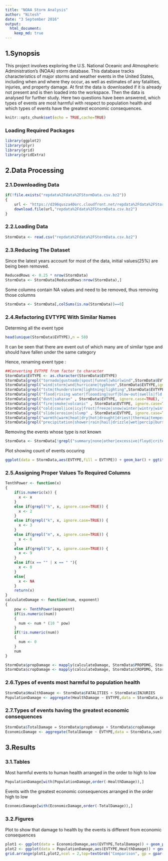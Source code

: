 ---
title: "NOAA Storm Analysis"
author: "Nitesh"
date: "3 September 2016"
output: 
  html_document:
    keep_md: true
---

## 1.Synopsis
This project involves exploring the U.S. National Oceanic and Atmospheric Administration's (NOAA) storm database. This database tracks characteristics of major storms and weather events in the United States, including when and where they occur, as well as estimates of any fatalities, injuries, and property damage. At first the data is downloaded if it is already not present and is then loaded into the workspace. Then the data is analysed for further study. Here two questions have been answered, which types of events are most harmful with respect to population health and which types of events have the greatest economic consequences.

```{r setup, include=FALSE}
knitr::opts_chunk$set(echo = TRUE,cache=TRUE)
```

### Loading Required Packages
```{r}
library(ggplot2)
library(plyr)
library(grid)
library(gridExtra)
```




## 2.Data Processing

### 2.1.Downloading Data
```{r}
if(!file.exists("repdata%2Fdata%2FStormData.csv.bz2"))
{
    url <- "https://d396qusza40orc.cloudfront.net/repdata%2Fdata%2FStormData.csv.bz2"
    download.file(url,"repdata%2Fdata%2FStormData.csv.bz2")
}
```

### 2.2.Loading Data
```{r}
StormData <- read.csv("repdata%2Fdata%2FStormData.csv.bz2")
```
### 2.3.Reducing The Dataset
Since the latest years account for most of the data, initial values(25%) are being been removed.

```{r}
ReducedRows <- 0.25 * nrow(StormData)
StormData <- StormData[ReducedRows:nrow(StormData),]
```

Some columns contain NA values and need to be removed, thus removing those columns

```{r}
StormData <- StormData[,colSums(is.na(StormData))==0]
```

### 2.4.Refactoring EVTYPE With Similar Names

Determing all the event type

```{r}
head(unique(StormData$EVTYPE),n = 50)
```
It can be seen that there are event out of which many are of similar type and should have fallen under the same category

Hence, renaming event type :

```{r}
##Converting EVTYPE from factor to character
StormData$EVTYPE <- as.character(StormData$EVTYPE)
StormData[grepl("tornado|gustnado|spout|funnel|whirlwind",StormData$EVTYPE,ignore.case=TRUE),"EVTYPE"] <- "Tornado"
StormData[grepl("wind|storm|wnd|hurricane|typhoon",StormData$EVTYPE,ignore.case=TRUE),"EVTYPE"] <- "Wind"
StormData[grepl("tstm|thunderstorm|lightning|lighting",StormData$EVTYPE,ignore.case=TRUE),"EVTYPE"] <- "Lightning & Thunderstorm"
StormData[grepl("flood|rising water|floooding|surf|blow-out|swells|fld|dam break|seas|high water|tide|tsunami|wave|current|marine|drowning|stream|beach erosin|seiche" , StormData$EVTYPE, ignore.case=TRUE), "EVTYPE"] <- "Flood & Tsunami"
StormData[grepl("dust|saharan" , StormData$EVTYPE, ignore.case=TRUE), "EVTYPE"] <- "Dust"
StormData[grepl("fire|smoke|volcanic" , StormData$EVTYPE, ignore.case=TRUE), "EVTYPE"] <- "Fire & Volcano"
StormData[grepl("cold|cool|ice|icy|frost|freeze|snow|winter|wintry|wintery|blizzard|chill|freezing|avalanche|glaze|sleet|low temperature" , StormData$EVTYPE, ignore.case=TRUE), "EVTYPE"] <- "Cold & Snow"
StormData[grepl("slide|erosion|slump" , StormData$EVTYPE, ignore.case=TRUE), "EVTYPE"] <- "Landslide"
StormData[grepl("warmth|warm|heat|dry|hot|drought|driest|thermia|temperature record|record temperature|record high" , StormData$EVTYPE, ignore.case=TRUE), "EVTYPE"] <- "Heat & Drought"
StormData[grepl("precipitation|shower|rain|hail|drizzle|wet|percip|burst|depression|fog|wall cloud|vog|precip" , StormData$EVTYPE, ignore.case=TRUE), "EVTYPE"] <- "Rainfall & Fog"
```
Removing the events whose type is not known

```{r}
StormData <- StormData[!grepl("summary|none|other|excessive|floyd|criteria|monthly temperature|mild pattern|no severe weather|southeast|urban small|heavy mix|northern lights|\\?",StormData$EVTYPE,ignore.case = TRUE),]
```

Plot showing count of events occuring

```{r}
ggplot(data = StormData,aes(EVTYPE,fill = EVTYPE)) + geom_bar() + ggtitle("Count Of Each Event") + xlab("Event Type") + ylab("Count") + theme(axis.text.x = element_text(angle = 90, hjust = 1))
```

### 2.5.Assigning Proper Values To Required Columns

```{r}
TenthPower <- function(x)
{
    if(is.numeric(x)) {
      x <- x
    }
    else if(grepl("h", x, ignore.case=TRUE)) {
      x <- 2
    }
    else if(grepl("k", x, ignore.case=TRUE)) {
      x <- 3
    }
    else if(grepl("m", x, ignore.case=TRUE)) {
      x <- 6
    }
    else if(grepl("b", x, ignore.case=TRUE)) {
      x <- 9
    }
    else if(x == "" | x == " "){
      x <- 0
    }
    else{
      x <- NA
    }
    return(x)
}
calculateDamage <- function(num, exponent)
{
    pow <- TenthPower(exponent)
    if(is.numeric(num))
    {
      num <- num * (10 ^ pow)
    }
    if(!is.numeric(num))
    {
      num <- 0
    }
    num
}

StormData$propDamage <- mapply(calculateDamage, StormData$PROPDMG, StormData$PROPDMGEXP)
StormData$cropDamage <- mapply(calculateDamage, StormData$CROPDMG, StormData$CROPDMGEXP)
```

### 2.6.Types of events most harmful to population health

```{r}
StormData$HealthDamage <- StormData$FATALITIES + StormData$INJURIES
PopulationDamage <- aggregate(HealthDamage ~ EVTYPE,data = StormData,sum)
```



### 2.7.Types of events having the greatest economic consequences

```{r}
StormData$TotalDamage = StormData$propDamage + StormData$cropDamage
EconomicDamage <- aggregate(TotalDamage ~ EVTYPE,data = StormData,sum)
```

## 3.Results

### 3.1.Tables
Most harmful events to human health arranged in the order to high to low

```{r}
PopulationDamage[with(PopulationDamage,order(-HealthDamage)),]
```

Events with the greatest economic consequences arranged in the order high to low

```{r}
EconomicDamage[with(EconomicDamage,order(-TotalDamage)),]
```

### 3.2.Figures
Plot to show that damage to health by the events is different from economic consequences

```{r}
plot1 <- ggplot(data = EconomicDamage,aes(EVTYPE,TotalDamage)) + geom_point() + ggtitle("Economic Consequnces") + ylab("Total Damage(million $)") +theme(axis.text.x = element_text(angle = 90, hjust = 1))
plot2 <- ggplot(data = PopulationDamage,aes(EVTYPE,HealthDamage)) + geom_point() + ggtitle("Health Casualities") + ylab("Health Damage") + theme(axis.text.x = element_text(angle = 90, hjust = 1))
grid.arrange(plot1,plot2,ncol = 2,top=textGrob("Comparison", gp = gpar(fontsize=20,font=8)))
```









